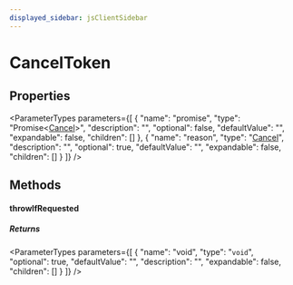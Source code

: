 ```yaml
---
displayed_sidebar: jsClientSidebar
---
```



# CancelToken

## Properties

<ParameterTypes parameters={[
  {
    "name": "promise",
    "type": "Promise&#60;[Cancel](internal.Cancel.mdx)&#62;",
    "description": "",
    "optional": false,
    "defaultValue": "",
    "expandable": false,
    "children": []
  },
  {
    "name": "reason",
    "type": "[Cancel](internal.Cancel.mdx)",
    "description": "",
    "optional": true,
    "defaultValue": "",
    "expandable": false,
    "children": []
  }
]} />

## Methods

#### throwIfRequested

##### Returns

<ParameterTypes parameters={[
  {
    "name": "void",
    "type": "`void`",
    "optional": true,
    "defaultValue": "",
    "description": "",
    "expandable": false,
    "children": []
  }
]} />
